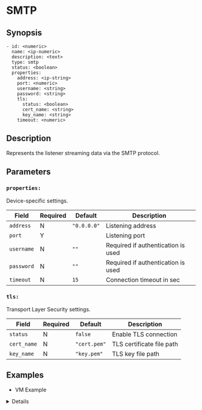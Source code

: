 
# SMTP

## Synopsis

```ssml {5}
- id: <numeric>
  name: <ip-numeric>
  description: <text>
  type: smtp
  status: <boolean>
  properties:
    address: <ip-string>
    port: <numeric>
    username: <string>
    password: <string>
    tls:
      status: <boolean>
      cert_name: <string>
      key_name: <string>
    timeout: <numeric>
```

## Description

Represents the listener streaming data via the SMTP protocol.

## Parameters

<BasicConfig />

### `properties:`

Device-specific settings.

|Field|Required|Default|Description|
|---|---|---|---|
|`address`|N|`"0.0.0.0"`|Listening address|
|`port`|Y||Listening port|
|`username`|N|`""`|Required if authentication is used|
|`password`|N|`""`|Required if authentication is used|
|`timeout`|N|`15`|Connection timeout in sec|

### `tls:`

Transport Layer Security settings.

|Field|Required|Default|Description|
|---|---|---|---|
|`status`|N|`false`|Enable TLS connection|
|`cert_name`|N|`"cert.pem"`|TLS certificate file path|
|`key_name`|N|`"key.pem"`|TLS key file path|

## Examples

* VM Example

<Details summary="Click to see">
```yaml
devices:
  - id: 324236543
    name: 127.0.0.1
    description: smtp
    type: smtp
    status: false
    properties:
      address: "0.0.0.0"
      port: 0
      username: ""
      password: ""
      tls:
        status: false
        cert_name: ""
        key_name: ""
      reuse: false
      timeout: 15
```
</Details>
